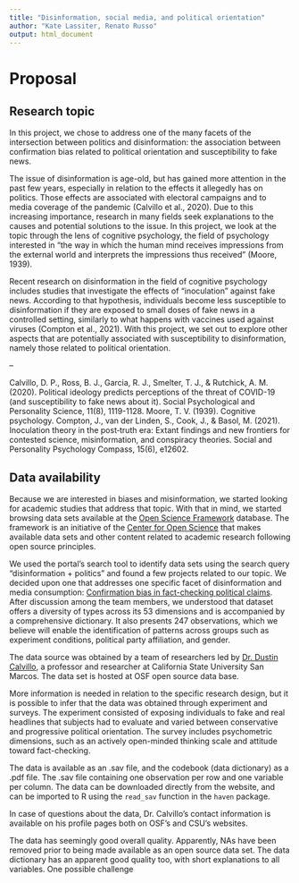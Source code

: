 ```yaml
---
title: "Disinformation, social media, and political orientation"
author: "Kate Lassiter, Renato Russo"
output: html_document
---
```


# Proposal

## Research topic
In this project, we chose to address one of the many facets of the intersection between politics and disinformation: the association between confirmation bias related to political orientation and susceptibility to fake news.


The issue of disinformation is age-old, but has gained more attention in the past few years, especially in relation to the effects it allegedly has on politics. Those effects are associated with electoral campaigns and to media coverage of the pandemic (Calvillo et al., 2020). Due to this increasing importance, research in many fields seek explanations to the causes and potential solutions to the issue. In this project, we look at the topic through the lens of cognitive psychology, the field of psychology interested in “the way in which the human mind receives impressions from the external world and interprets the impressions thus received” (Moore, 1939).


Recent research on disinformation in the field of cognitive psychology includes studies that investigate the effects of “inoculation” against fake news. According to that hypothesis, individuals become less susceptible to disinformation if they are exposed to small doses of fake news in a controlled setting, similarly to what happens with vaccines used against viruses (Compton et al., 2021). With this project, we set out to explore other aspects that are potentially associated with susceptibility to disinformation, namely those related to political orientation.

–

Calvillo, D. P., Ross, B. J., Garcia, R. J., Smelter, T. J., & Rutchick, A. M. (2020). Political ideology predicts perceptions of the threat of COVID-19 (and susceptibility to fake news about it). Social Psychological and Personality Science, 11(8), 1119-1128.
Moore, T. V. (1939). Cognitive psychology.
Compton, J., van der Linden, S., Cook, J., & Basol, M. (2021). Inoculation theory in the post‐truth era: Extant findings and new frontiers for contested science, misinformation, and conspiracy theories. Social and Personality Psychology Compass, 15(6), e12602.



## Data availability
Because we are interested in biases and misinformation, we started looking for 
academic studies that address that topic. With that in mind, we started browsing
data sets available at the [Open Science Framework](https://osf.io/dashboard) 
database. The framework is an initiative of the [Center for Open Science](https://www.cos.io/)
that makes available data sets and other content related to academic research
following open source principles.

We used the portal's search tool to identify data sets using the search query
"disinformation + politics" and found a few projects related to our topic. We
decided upon one that addresses one specific facet of disinformation and media
consumption: [Confirmation bias in fact-checking political claims](https://osf.io/e6jy4/).
After discussion among the team members, we understood that dataset offers a
diversity of types across its 53 dimensions and is accompanied by a comprehensive
dictionary. It also presents 247 observations, which we believe will enable the
identification of patterns across groups such as experiment conditions, political
party affiliation, and gender.

The data source was obtained by a team of researchers led by [Dr. Dustin Calvillo](https://scholar.google.com/citations?user=PxQ8_zEAAAAJ&hl=en&oi=ao),
a professor and researcher at California State University San Marcos. The data set
is hosted at OSF open source data base.

More information is needed in relation to the specific research design, but it is
possible to infer that the data was obtained through experiment and surveys. The
experiment consisted of exposing individuals to fake and real headlines that
subjects had to evaluate and varied between conservative and progressive political
orientation. The survey includes psychometric dimensions, such as an actively
open-minded thinking scale and attitude toward fact-checking.

The data is available as an .sav file, and the codebook (data dictionary) as a
.pdf file. The .sav file containing one observation per row and one variable per
column. The data can be downloaded directly from the website, and can be imported
to R using the ```read_sav``` function in the ```haven``` package.

In case of questions about the data, Dr. Calvillo's contact information is 
available on his profile pages both on OSF's and CSU's websites.

The data has seemingly good overall quality. Apparently, NAs have been removed
prior to being made available as an open source data set. The data dictionary has
an apparent good quality too, with short explanations to all variables. One
possible challenge 

